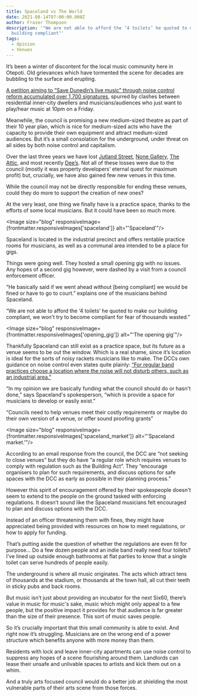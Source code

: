 ```yaml
---
title: Spaceland vs The World
date: 2021-08-14T07:00:00.000Z
author: Fraser Thompson
description: '"We are not able to afford the ‘4 toilets’ he quoted to make our
  building compliant"'
tags:
  - Opinion
  - Venues
---
```



It’s been a winter of discontent for the local music community here in Otepoti. Old grievances which have tormented the scene for decades are bubbling to the surface and erupting.

[A petition aiming to “Save Dunedin’s live music” through noise control reform accumulated over 1,700 signatures](https://www.change.org/p/save-dunedin-s-live-music-band-together-to-have-protections-built-into-the-district-plan), spurred by clashes between residential inner-city dwellers and musicians/audiences who just want to play/hear music at 10pm on a Friday.

Meanwhile, the council is promising a new medium-sized theatre as part of their 10 year plan, which is nice for medium-sized acts who have the capacity to provide their own equipment and attract medium-sized audiences. But it’s a small consolation for the underground, under threat on all sides by both noise control and capitalism.

Over the last three years we have lost [Jutland Street](/venues/jutland_street), [None Gallery](/venues/none_gallery), [The Attic](/venues/the_attic), and most recently [Dee’s](venues/dees_cafe_and_venue). Not all of these losses were due to the council (mostly it was property developers’ eternal quest for maximum profit) but, crucially, we have also gained few new venues in this time.

While the council may not be directly responsible for ending these venues, could they do more to support the creation of new ones?

At the very least, one thing we finally have is a practice space, thanks to the efforts of some local musicians. But it could have been so much more.

<Image size="blog" responsiveImage={frontmatter.responsiveImages['spaceland']} alt="'Spaceland'"/>

Spaceland is located in the industrial precinct and offers rentable practice rooms for musicians, as well as a communal area intended to be a place for gigs.

Things were going well. They hosted a small opening gig with no issues. Any hopes of a second gig however, were dashed by a visit from a council enforcement officer.

“He basically said if we went ahead without [being compliant] we would be fined or have to go to court.” explains one of the musicians behind Spaceland.

“We are not able to afford the ‘4 toilets’ he quoted to make our building compliant, we won't try to become compliant for fear of thousands wasted.”

<Image size="blog" responsiveImage={frontmatter.responsiveImages['opening_gig']} alt="'The opening gig'"/>

Thankfully Spaceland can still exist as a practice space, but its future as a venue seems to be out the window. Which is a real shame, since it’s location is ideal for the sorts of noisy rackets musicians like to make. The DCCs own guidance on noise control even states quite plainly: [“For regular band practices choose a location where the noise will not disturb others, such as an industrial area.”](https://www.dunedin.govt.nz/services/noise-control/what-we-do)

“In my opinion we are basically funding what the council should do or hasn't done,” says Spaceland's spokesperson, “which is provide a space for musicians to develop or easily exist.”

“Councils need to help venues meet their costly requirements or maybe do their own version of a venue, or offer sound proofing grants”

<Image size="blog" responsiveImage={frontmatter.responsiveImages['spaceland_market']} alt="'Spaceland market.'"/>

According to an email response from the council, the DCC are “not seeking to close venues” but they do have “a regular role which requires venues to comply with regulation such as the Building Act”. They “encourage organisers to plan for such requirements, and discuss options for safe spaces with the DCC as early as possible in their planning process.”

However this spirit of encouragement offered by their spokespeople doesn't seem to extend to the people on the ground tasked with enforcing regulations. It doesn’t sound like the Spaceland musicians felt encouraged to plan and discuss options with the DCC.

Instead of an officer threatening them with fines, they might have appreciated being provided with resources on how to meet regulations, or how to apply for funding.

That’s putting aside the question of whether the regulations are even fit for purpose… Do a few dozen people and an indie band really need four toilets? I’ve lined up outside enough bathrooms at flat parties to know that a single toilet can serve hundreds of people easily.

The underground is where all music originates. The acts which attract tens of thousands at the stadium, or thousands at the town hall, all cut their teeth in sticky pubs and back rooms.

But music isn’t just about providing an incubator for the next Six60, there’s value in music for music's sake, music which might only appeal to a few people, but the positive impact it provides for that audience is far greater than the size of their presence. This sort of music saves people.

So it’s crucially important that this small community is able to exist. And right now it’s struggling. Musicians are on the wrong end of a power structure which benefits anyone with more money than them.

Residents with lock and leave inner-city apartments can use noise control to suppress any hopes of a scene flourishing around them. Landlords can lease their unsafe and unlivable spaces to artists and kick them out on a whim.

And a truly arts focused council would do a better job at shielding the most vulnerable parts of their arts scene from those forces.
